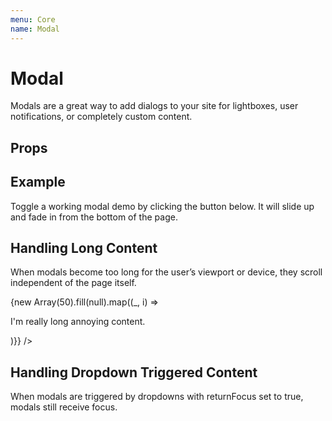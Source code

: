 ```yaml
---
menu: Core
name: Modal
---
```



# Modal

Modals are a great way to add dialogs to your site for lightboxes, user notifications, or completely custom content.

## Props
<PropsTable of={Modal} />

## Example

Toggle a working modal demo by clicking the button below. It will slide up and fade in from the bottom of the page.

<Playground>
  <ModalExample body="I am an example modal that displays example content to prove that I can actually do some things" maxWidth={300} />
</Playground>

## Handling Long Content

When modals become too long for the user’s viewport or device, they scroll independent of the page itself.

<Playground>
  <ModalExample body={<div>{new Array(50).fill(null).map((_, i) => <p key={i}>I'm really long annoying content.</p>)}</div>} />
</Playground>

## Handling Dropdown Triggered Content

When modals are triggered by dropdowns with returnFocus set to true, modals still receive focus. 

<Playground>
  <ModalDropdownExample body="I'm triggered by a dropdown" />
</Playground>
